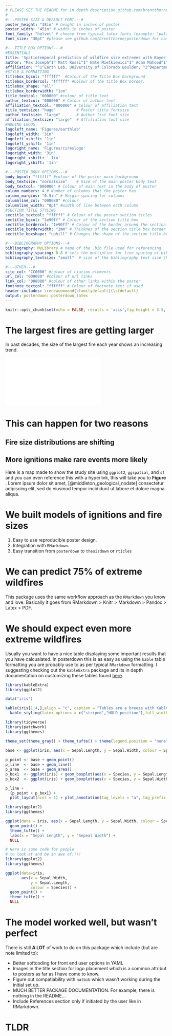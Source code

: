 ```yaml
---
# PLEASE SEE THE README for in depth description github.com/brentthorne/posterdown
#
#---POSTER SIZE & DEFAULT FONT---#
poster_height: "38in" # height in inches of poster
poster_width: "45in" # width in inches of poster
font_family: "helvet" # choose from typical latex fonts (example: "palatino")
font_size: "30pt" #please see github.com/brentthorne/posterdown for compatible options.

#---TITLE BOX OPTIONS---#
#ESSENTIALS
title: 'Spatiotemporal prediction of wildfire size extremes with Bayesian finite sample maxima'
author: "Max Joseph^1^ Matt Rossi^1^ Nate Mietkiewicz^1^ Adam Mahood^1^ Megan Cattau^1^ Lise St. Denis^1^ Chelsea Nagy^1^ Virginia Iglesias^1^ John Abatzoglou^2^ Jennifer Balch^1^"
affiliation: "^1^Earth Lab, University of Colorado Boulder; ^2^Department of Geography, University of Idaho"
#STYLE & FORMATTING
titlebox_bgcol: "ffffff"  #Colour of the Title Box background
titlebox_bordercol: "ffffff" #Colour of the title Box border.
titlebox_shape: "all"
titlebox_borderwidth: "1cm"
title_textcol: "000000" #colour of title text
author_textcol: "000000" # Colour of author text
affiliation_textcol: "000000" # Colour of affiliation text
title_textsize: "huge"         # Poster title fontsize
author_textsize: "large"       # Author list font size
affiliation_textsize: "large"  # Affiliation font size
#ADDING LOGOS
logoleft_name: 'Figures/earthlab'
logoleft_width: '3in'
logoleft_xshift: '1in'
logoleft_yshift: '1in'
logoright_name: 'Figures/cireslogo'
logoright_width: '3in'
logoright_xshift: '-1in'
logoright_yshift: '1in'

#---POSTER BODY OPTIONS---#
body_bgcol: "ffffff" #colour of the poster main background
body_textsize: "normalsize"    # Size of the main poster body text
body_textcol: "000000" # Colour of main text in the body of poster
column_numbers: 4 # Number of columns that the poster has
column_margins: "0.5in" # Margin spacing for columns
columnline_col: "008080" #colour 
columnline_width: "0pt" #width of line between each column
#SECTION TITLE STYLING
sectitle_textcol: "ffffff" # Colour of the poster section titles
sectitle_bgcol: "1e90ff" # Colour of the section title box
sectitle_bordercol: "1e90ff" # Colour of the border around the section title box.
sectitle_borderwidth: "2mm" # Thicknes of the section title box border
sectitle_boxshape: "uphill" # Changes the shape of the section title box.

#---BIBLIOGRAPHY OPTIONS---#
bibliography: MyLibrary # name of the .bib file used for referencing
bibliography_spacing: 0.8 # sets the multiplier for line spacing of bibliography spacing (between 0 and 1)
bibliography_textsize: "small"  # size of the bibliography text size (handy for one too many references!)

#---OTHER---#
cite_col: "CC0000" #colour of ciation elements
url_col: "008080" #colour of url links
link_col: "008080" #colour of other links within the poster
footnote_textcol: "ffffff" # Colour of footnote text if used
header-includes: \renewcommand{\familydefault}{\sfdefault}
output: posterdown::posterdown_latex
---
```


```r
knitr::opts_chunk$set(echo = FALSE, results = 'asis',fig.height = 3.5, fig.width = 4.5, out.width = "100%", warning = FALSE, fig.align = 'center', message = FALSE, dev='cairo_pdf')
```

<!--
Bellow you will find typical RMarkdown syntax which should fill in the columns for the poster from top to bottom left to right. The more information you have the more will be filled. Please let me know if you have feedback at brentthorne18@gmail.com or at github.com/brentthorne/posterdown.
ENJOY! XD
-->

# The largest fires are getting larger

In past decades, the size of the largest fire each year shows an increasing trend.

![](../../fig/figure_1.pdf)

# This can happen for two reasons

## Fire size distributions are shifting

## More ignitions make rare events more likely

Here is a map made to show the study site using `ggplot2`, `ggspatial`, and `sf` and you can even reference this with a hyperlink, this will take you to **Figure \ref{mymapfig}**. Lorem ipsum dolor sit amet, [@middleton_geological_nodate] consectetur adipiscing elit, sed do eiusmod tempor incididunt ut labore et dolore magna aliqua. 
\vspace{1cm}


# We built models of ignitions and fire sizes

1. Easy to use reproducible poster design. 
2. Integration with `RMarkdown`.
3. Easy transition from `posterdown` to `thesisdown` or `rticles`

\lipsum[2]

# We can predict 75\% of extreme wildfires

This package uses the same workflow approach as the `RMarkdown` you know and love. Basically it goes from RMarkdown > Knitr > Markdown > Pandoc > Latex > PDF.

# We should expect even more extreme wildfires

Usually you want to have a nice table displaying some important results that you have calcualated. In posterdown this is as easy as using the `kable` table formatting you are probably use to as per typical `RMarkdown` formatting. I suggesting checking out the `kableExtra` package and its in depth documentation on customizing these tables found [here](https://haozhu233.github.io/kableExtra/awesome_table_in_pdf.pdf).

\vspace{1cm}

```r
library(kableExtra)
library(ggplot2)

data("iris")

kable(iris[1:4,],align = "c", caption = "Tables are a breeze with Kable and Kable extra package!", booktabs = TRUE) %>% 
  kable_styling(latex_options = c("striped","HOLD_position"),full_width = TRUE, font_size = 25)

```

\vspace{2cm}

```r

library(tidyverse)
library(patchwork)
library(ggthemes)

theme_set(theme_gray() + theme_tufte() + theme(legend.position = "none"))

base <- ggplot(iris, aes(x = Sepal.Length, y = Sepal.Width, colour = Species))
  
p_point <- base + geom_point()
p_line  <- base + geom_line() 
p_area  <- base + geom_area()
p_box1  <- ggplot(iris) + geom_boxplot(aes(x = Species, y = Sepal.Length, fill = Species))
p_box2  <- ggplot(iris) + geom_boxplot(aes(x = Species, y = Sepal.Width, fill = Species))

p_line + 
  {p_point + p_box1} +
  plot_layout(ncol = 1) + plot_annotation(tag_levels = "a", tag_prefix = "(",tag_suffix = ")")

```


```r

library(ggplot2)
library(ggthemes)

ggplot(data = iris, aes(x = Sepal.Length, y = Sepal.Width, colour = Species)) +
  geom_point() +
  theme_tufte() +
  labs(x = "Sepal Length", y = "Sepeal Width") +
  NULL

```


```r

# Here is some code for people
# to look at and be in awe of!!!!
library(ggplot2)
library(ggthemes)

ggplot(data=iris,
       aes(x = Sepal.Width,
           y = Sepal.Length,
           colour = Species)) +
  geom_point() +
  theme_tufte() +
  NULL

```

\lipsum[1]

# The model worked well, but wasn't perfect

There is still **A LOT** of work to do on this package which include (but are note limited to): 

- Better softcoding for front end user options in YAML
- Images in the title section for logo placement which is a common attribut to posters as far as I have come to know.
- Figure out compatiability with `natbib` which wasn't working during the initial set up.
- MUCH BETTER PACKAGE DOCUMENTATION. For example, there is nothing in the README...
- Include References section only if initiated by the user like in RMarkdown.

# TLDR

\lipsum[1]

<!--- Here you can set the size of the citation text as well as remove the "References" section if you choose not to have one for some reason :) -->
\small\printbibliography
